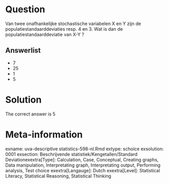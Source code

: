 Question
========

Van twee onafhankelijke stochastische variabelen X en Y zijn de populatiestandaarddeviaties resp. 4 en 3. Wat is dan de populatiestandaarddeviatie van X-Y ? 

Answerlist
----------
* 7
* 25
* 1
* 5

Solution
========

The correct answer is  5 

Meta-information
================
exname: uva-descriptive statistics-598-nl.Rmd 
extype: schoice 
exsolution: 0001 
exsection: Beschrijvende statistiek/Kengetallen/Standard Deviationexextra[Type]: Calculation, Case, Conceptual, Creating graphs, Data manipulation, Interpretating graph, Interpretating output, Performing analysis, Test choice 
exextra[Langauge]: Dutch 
exextra[Level]: Statistical Literacy, Statistical Reasoning, Statistical Thinking 
